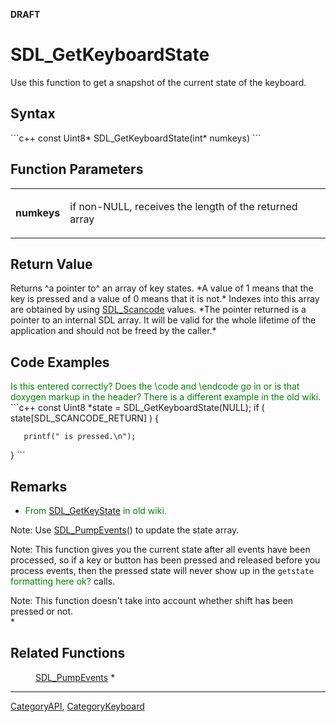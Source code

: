 <!-- pragma section-numbers off -->
<!-- pragma disable-camelcase -->
'''DRAFT'''

= SDL_GetKeyboardState =
Use this function to get a snapshot of the current state of the keyboard.


== Syntax ==
```c++
const Uint8* SDL_GetKeyboardState(int* numkeys)
```

== Function Parameters ==
{|
|'''numkeys'''
|if non-NULL, receives the length of the returned array
|}

== Return Value ==
Returns ^a pointer to^ an array of key states. *A value of 1 means that the key is pressed and a value of 0 means that it is not.*  Indexes into this array are obtained by using [[SDL_Scancode]] values.  *The pointer returned is a pointer to an internal SDL array. It will be valid for the whole lifetime of the application and should not be freed by the caller.*

== Code Examples ==
<span style="color: green;">Is this entered correctly? Does the \code and \endcode go in or is that doxygen markup in the header?  There is a different example in the old wiki.</span>
```c++
const Uint8 *state = SDL_GetKeyboardState(NULL);
if ( state[SDL_SCANCODE_RETURN] ) {
    printf("<RETURN> is pressed.\n");
}
```

== Remarks ==
*<span style="color: green;">From [[SDL_GetKeyState]] in old wiki.</span><br/>
Note: Use [[SDL_PumpEvents]]() to update the state array.

Note: This function gives you the current state after all events have been processed, so if a key or button has been pressed and released before you process events, then the pressed state will never show up in the <code>getstate</code> <span style="color: green;">formatting here ok?</span> calls.

Note: This function doesn't take into account whether shift has been pressed or not. <br/>*

== Related Functions ==
:[[SDL_PumpEvents]] *

----
[[CategoryAPI]], [[CategoryKeyboard]]
